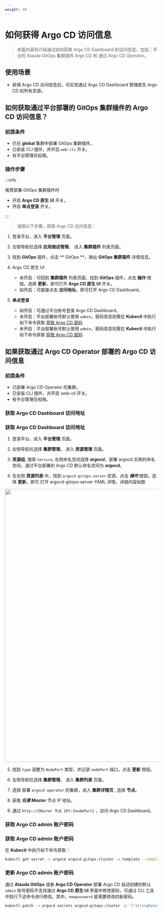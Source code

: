 ```yaml
---
weight: 40
---
```


# 如何获得 Argo CD 访问信息

> 本篇内容将介绍通过如何获取 Argo CD Dashboard 的访问信息，包括：平台的 Alauda GitOps 集群插件 Argo CD 和 通过 Argo CD Operator。


## 使用场景

- 获得 Argo CD 访问信息后，可实现通过 Argo CD Dashboard 管理原生 Argo CD 的所有资源。

## 如何获取通过平台部署的 GitOps 集群插件的 Argo CD 访问信息？

### 前提条件
- 已在 **global** 集群中部署 GitOps 集群插件。
- 已安装 CLI 插件，并开启 `web-cli` 开关。
- 有平台管理员权限。

### 操作步骤
:::info

推荐部署 GitOps 集群插件时
 - 开启 **Argo CD 原生 UI** 开关。
 - 开启 **单点登录** 开关。

:::

> 请按以下步骤，获取 Argo CD 访问信息：

1. 登录平台，进入 **平台管理** 页面。

2. 左侧导航栏选择 **应用商店管理**， 进入 **集群插件** 列表页面。

3. 找到 **GitOps** 插件，点击 ** GitOps **，弹出 **GitOps 集群插件** 详情信息。

4. Argo CD 原生 UI
   - 未开启：可回到 **集群插件** 列表页面，找到 **GitOps** 插件，点击 **操作** 按钮，选择 **更新**，即可打开 **Argo CD 原生 UI** 开关。
   - 如开启：可直接点击 **访问地址**，即可打开 Argo CD Dashboard。

5. **单点登录**
   - 如开启：可通过平台账号登录 Argo CD Dashboard。
   - 未开启：平台部署账号默认使用 `admin`，密码信息则需在 **Kubectl** 中执行如下命令获取 [获取 Argo CD 密码](#argocd-password-cli)
   - 未开启：平台部署账号默认使用 `admin`，密码信息则需在 **Kubectl** 中执行如下命令获取 [获取 Argo CD 密码](#argocd-password-cli)

## 如果获取通过 Argo CD Operator 部署的 Argo CD 访问信息

### 前提条件
- 已部署 Argo CD Operator 的集群。
- 已安装 CLI 插件，并开启 web-cli 开关。
- 有平台管理员权限。

### 获取 Argo CD Dashboard 访问地址
### 获取 Argo CD Dashboard 访问地址

1. 登录平台，进入 **平台管理** 页面。

2. 左侧导航栏选择 **集群管理**， 进入 **资源管理** 页面。

3. **资源组**, 搜索 `Service`, 左侧命名空间选择 ***argocd***，部署 argocd 实例的命名空间，通过平台部署的 Argo CD 默认命名空间为 ***argocd***。

4. 在右侧 **资源列表** 中，找到 `argocd-gitops-server` 资源，点击 ***操作*** 按钮，选择 **更新**，即可 打开 argocd-gitops-server YAML 详情，详细内容如图
<img src="../../gitops/assets/argo_cd_service_nodeport.png" width = "900" />

5. 找到 `type` 调整为 `NodePort` 类型，并记录 `nodePort` 端口，点击 **更新** 按钮。

6. 左侧导航栏选择 **集群管理**， 进入 **集群列表** 页面。

7. 选择 部署 `argocd operator` 的集群，进入 **集群详情页** , 选择 **节点**。

8. 获取 ***任意 Master*** 节点 IP 地址。

9. 通过 `http://{Master 节点 IP}:{nodePort}` ，访问 Argo CD Dashboard。

### 获取 Argo CD admin 账户密码<a id="argocd-password-cli"></a>
### 获取 Argo CD admin 账户密码<a id="argocd-password-cli"></a>

在 **Kubectl** 中执行如下命令获取：
   ```bash
   kubectl get secret -n argocd argocd-gitops-cluster -o template --template='{{index .data "admin.password"}}'|base64 -d
   ```

### 更新 Argo CD admin 账户密码<a id="argocd-update-password-cli"></a>

通过 **Alauda GitOps** 或者 **Argo CD Operator** 部署 Argo CD 自动创建的默认 `admin` 账号密码不支持通过 **Argo CD 原生 UI** 界面中修改密码，可通过 CLI 工具中执行下述命令进行修改。其中，`newpassword` 是需要修改的新密码。

```bash
kubectl patch -n argocd secrets argocd-gitops-cluster -p '{"stringData":{"admin.password":"<newpassword>"}}'
```